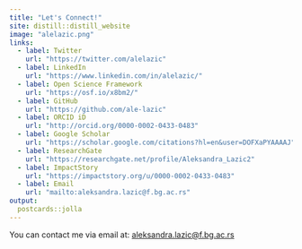 ```yaml
---
title: "Let's Connect!"
site: distill::distill_website
image: "alelazic.png"
links:
  - label: Twitter
    url: "https://twitter.com/alelazic"
  - label: LinkedIn
    url: "https://www.linkedin.com/in/alelazic/"
  - label: Open Science Framework
    url: "https://osf.io/x8bm2/"
  - label: GitHub
    url: "https://github.com/ale-lazic"
  - label: ORCID iD
    url: "http://orcid.org/0000-0002-0433-0483"
  - label: Google Scholar
    url: "https://scholar.google.com/citations?hl=en&user=DOFXaPYAAAAJ"
  - label: ResearchGate
    url: "https://researchgate.net/profile/Aleksandra_Lazic2"
  - label: ImpactStory
    url: "https://impactstory.org/u/0000-0002-0433-0483"
  - label: Email
    url: "mailto:aleksandra.lazic@f.bg.ac.rs"
output:
  postcards::jolla
---
```

You can contact me via email at: <a href = "mailto: aleksandra.lazic@f.bg.ac.rs">aleksandra.lazic@f.bg.ac.rs</a>